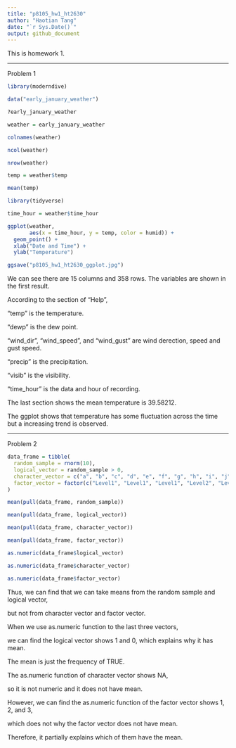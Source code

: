 ```yaml
---
title: "p8105_hw1_ht2630"
author: "Haotian Tang"
date: "`r Sys.Date()`"
output: github_document
---
```


This is homework 1. 

___

Problem 1

```r

library(moderndive)

data("early_january_weather")

?early_january_weather

weather = early_january_weather

colnames(weather)

ncol(weather)

nrow(weather)

temp = weather$temp

mean(temp)

library(tidyverse)

time_hour = weather$time_hour

ggplot(weather, 
       aes(x = time_hour, y = temp, color = humid)) + 
  geom_point() +
  xlab("Date and Time") + 
  ylab("Temperature")

ggsave("p8105_hw1_ht2630_ggplot.jpg")
```

We can see there are 15 columns and 358 rows. The variables are shown in the first result. 

According to the section of "Help",

"temp" is the temperature. 

"dewp" is the dew point. 

"wind_dir", "wind_speed", and "wind_gust" are wind derection, speed and gust speed. 

"precip" is the precipitation. 

"visib" is the visibility. 

"time_hour" is the data and hour of recording. 

The last section shows the mean temperature is 39.58212. 

The ggplot shows that temperature has some fluctuation across the time but a increasing trend is observed.  

---

Problem 2

```r

data_frame = tibble(
  random_sample = rnorm(10), 
  logical_vector = random_sample > 0,
  character_vector = c("a", "b", "c", "d", "e", "f", "g", "h", "i", "j"),
  factor_vector = factor(c("Level1", "Level1", "Level1", "Level2", "Level2", "Level2", "Level3", "Level3", "Level3", "Level3"))
)

mean(pull(data_frame, random_sample))

mean(pull(data_frame, logical_vector))

mean(pull(data_frame, character_vector))

mean(pull(data_frame, factor_vector))

```

```r

as.numeric(data_frame$logical_vector)

as.numeric(data_frame$character_vector)

as.numeric(data_frame$factor_vector)

```
Thus, we can find that we can take means from the random sample and logical vector, 

but not from character vector and factor vector. 

When we use as.numeric function to the last three vectors, 

we can find the logical vector shows 1 and 0, which explains why it has mean. 

The mean is just the frequency of TRUE. 

The as.numeric function of character vector shows NA, 

so it is not numeric and it does not have mean. 

However, we can find the as.numeric function of the factor vector shows 1, 2, and 3,

which does not why the factor vector does not have mean. 

Therefore, it partially explains which of them have the mean. 


